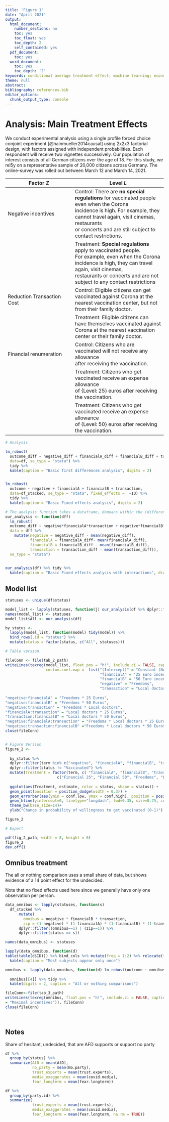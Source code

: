 ```yaml
---
title: 'Figure 1'
date: "April 2021"
output:
  html_document:
    number_sections: no
    toc: yes
    toc_float: yes
    toc_depth: 2
    self_contained: yes
  pdf_document:
    toc: yes
  word_document:
    toc: yes
    toc_depth: '2'
keywords: conditional average treatment effect; machine learning; econometrics
theme: null
abstract: 
bibliography: references.bib  
editor_options:
  chunk_output_type: console
---
```


# Analysis: Main Treatment Effects 

We conduct experimental analysis using a single profile forced choice conjoint experiment [@hainmueller2014causal] using 2x2x3 factorial design, with factors assigned with independent probabilities. Each respondent will receive two vignettes successively. Our population of interest consists of all German citizens over the age of 18. For this study, we rel5y on a representative sample of 20,000 citizens across Germany. The online-survey was rolled out between March 12 and March 14, 2021.


| Factor $Z$                | Level $L$| 
|---------------|--------------------|
| Negative incentives| Control: There are **no special regulations** for vaccinated people even when the Corona <br> incidence is high. For example, they cannot travel again, visit cinemas, restaurants <br>  or concerts and are still subject to contact restrictions. |
|                           | Treatment: **Special regulations** apply to vaccinated people.<br> For example, even when the Corona incidence is high, they can travel again, visit cinemas, <br> restaurants or concerts and are not subject to any contact restrictions|
| Reduction Transaction Cost| Control: Eligible citizens can get vaccinated against Corona at the <br> nearest vaccination center, but not from their family doctor. |
|                           | Treatment: Eligible citizens can have themselves vaccinated against <br> Corona at the nearest vaccination center or their family doctor. |
| Financial renumeration    | Control: Citizens who are vaccinated will not receive any allowance <br> after receiving the vaccination. |
|                           | Treatment: Citizens who get vaccinated receive an expense allowance <br> of {Level: 25} euros after receiving the vaccination. |
|                           | Treatment: Citizens who get vaccinated receive an expense allowance <br> of {Level: 50} euros after receiving the vaccination.  |


```r
# Analysis

lm_robust(
  outcome_diff ~ negative_diff + financialA_diff + financialB_diff + transaction_diff,
  data=df, se_type = "stata") %>%  
  tidy %>%
  kable(caption = "Basic first differences analysis", digits = 2)


lm_robust(
  outcome ~ negative + financialA + financialB + transaction,
  data=df_stacked, se_type = "stata", fixed_effects =  ~ID) %>%  
  tidy %>%
  kable(caption = "Basic Fixed effects analysis", digits = 2)

# The analysis function takes a dataframe, demeans within the (differenced) Xs 
our_analysis <- function(dff)
  lm_robust(
  outcome_diff ~ negative*financialA*transaction + negative*financialB*transaction,
  data = dff %>%
    mutate(negative = negative_diff - mean(negative_diff),
           financialA = financialA_diff- mean(financialA_diff),
           financialB = financialB_diff - mean(financialB_diff),
           transaction = transaction_diff - mean(transaction_diff)), 
  se_type = "stata")  
  

our_analysis(df) %>% tidy %>%
  kable(caption = "Basic Fixed effects analysis with interactions", digits = 2)
```


## Model list

```r

statuses <- unique(df$status)

model_list <- lapply(statuses, function(j) our_analysis(df %>% dplyr::filter(status == j)))
names(model_list) <- statuses
model_list$All <- our_analysis(df)

by_status <- 
  lapply(model_list, function(model) tidy(model)) %>% 
  bind_rows(.id = "status") %>%
  mutate(status = factor(status, c("All", statuses)))

# Table version

fileConn <- file(tab_2_path)
writeLines(texreg(model_list, float.pos = "h!", include.ci = FALSE, caption = "Main results, with interactions. Individual fixed effects modelled by regressing differences in responses across two vignetters on differences in treatments and interactions. All treatments are centered on zero for each group.",
                  custom.coef.map =  list("(Intercept)" = "Constant (No incentives)",
                                          "financialA" = "25 Euro incentive",
                                          "financialB" = "50 Euro incentive",
                                          "negative" = "Freedoms",
                                          "transaction" = "Local doctors",
                                          
"negative:financialA" = "Freedoms * 25 Euros",
"negative:financialB" = "Freedoms * 50 Euros",
"negative:transaction" = "Freedoms * Local doctors",
"financialA:transaction" = "Local doctors * 25 Euros",
"transaction:financialB" = "Local doctors * 50 Euros",
"negative:financialA:transaction" = "Freedoms * Local doctors * 25 Euros",
"negative:transaction:financialB" ="Freedoms * Local doctors * 50 Euros"), digits = 3), fileConn)
close(fileConn)


# Figure Version
figure_2 <-
  
  by_status %>% 
  dplyr::filter(term %in% c("negative", "financialA", "financialB", "transaction")) %>% 
  dplyr::filter(status != "Vaccinated") %>%
  mutate(Treatment = factor(term, c( "financialA", "financialB", "transaction", "negative"),
                       c("Financial 25", "Financial 50", "Freedoms", "Local Doctors"))) %>%
  
  ggplot(aes(Treatment, estimate, color = status, shape = status)) + 
  geom_point(position = position_dodge(width = 0.3)) + 
  geom_errorbar(aes(ymin = conf.low, ymax = conf.high), position = position_dodge(width = 0.3), width = .1)+
  geom_hline(yintercept=0, linetype="longdash", lwd=0.35, size=0.75, colour = "#B55555") + 
  theme_bw(base_size=14)+
  ylab("Change in probability of willingness to get vaccinated (0-1)")

figure_2

# Export

pdf(fig_2_path, width = 8, height = 6) 
figure_2 
dev.off()

```

## Omnibus treatment

The all or nothing comparison uses a small share of data, but shows evidence of a 14 point effect for the undecided.

Note that no fixed effects used here since we generally have only one observation per person. 

```r

data_omnibus <- lapply(statuses, function(s)
  df_stacked %>%
      mutate(
        omnibus = negative * financialB * transaction,
        zip = (1-negative) * (1-financialA) * (1-financialB) * (1-transaction)) %>%
      dplyr::filter((omnibus==1) | (zip==1)) %>%
      dplyr::filter(status == s)) 

names(data_omnibus) <- statuses 

lapply(data_omnibus, function(d)
table(table(d$ID))) %>% bind_cols %>% mutate(freq = 1:2) %>% relocate(freq) %>%
  kable(caption = "Most subjects appear only once")

omnibus <- lapply(data_omnibus, function(d) lm_robust(outcome ~ omnibus, data = d, cluster = ID, se_type = "stata")) 
  
  omnibus[[4]] %>% tidy %>%
  kable(digits = 2, caption = "All or nothing comparisons")

fileConn<-file(tab_3_path)
writeLines(texreg(omnibus, float.pos = "h!", include.ci = FALSE, caption = "\\label{omnibus} Effects of receiving all treatments compared to all control conditions", custom.coef.map =  list("(Intercept)" = "Constant (No incentives)","omnibus"
= "Maximal incentives")), fileConn)
close(fileConn)

  
```

## Notes

Share of hesitant, undecided, that are AFD supports or support no party

```r
df %>% 
  group_by(status) %>% 
  summarize(AfD = mean(AfD), 
            no_party = mean(No.party), 
            trust_experts = mean(trust.experts), 
            media_exaggerates = mean(covid.media), 
            fear_longterm = mean(fear.longterm))

df %>% 
  group_by(party.id) %>% 
  summarize( 
            trust_experts = mean(trust.experts), 
            media_exaggerates = mean(covid.media), 
            fear_longterm = mean(fear.longterm, na.rm = TRUE))

```
